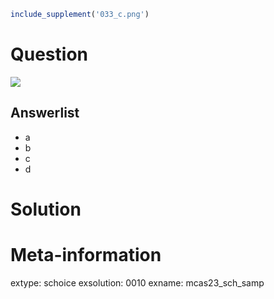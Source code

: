 ```r
include_supplement('033_c.png')
```

Question
========

![](033_c.png)

Answerlist
--------
* a
* b
* c
* d

Solution
========

Meta-information
============
extype: schoice
exsolution: 0010
exname: mcas23_sch_samp
